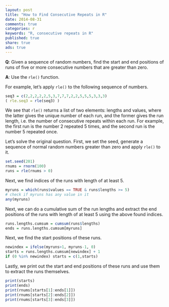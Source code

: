 ```yaml
---
layout: post
title: "How to Find Consecutive Repeats in R"
date: 2014-08-31
comments: true
categories: r
keywords: "R, consecutive repeats in R"
published: true
share: true
ads: true
---
```


**Q**: Given a sequence of random numbers, find the start and end positions of runs of five or more consecutive numbers that are greater than zero.

**A**: Use the `rle()` function.

For example, let's apply `rle()` to the following sequence of numbers. 
```r
seq3 = c(2,2,2,2,2,5,3,7,7,7,2,2,5,5,5,3,3,3)
( rle.seq3 = rle(seq3) )
```

We see that `rle()` returns a list of two elements: lengths and values, where the latter gives the unique number of each run, and the former gives the run length, i.e. the number of consecutive repeats within each run. For example, the first run is the number 2 repeated 5 times, and the second run is the number 5 repeated once. 

Let's solve the original question. First, we set the seed, generate a sequence of normal random numbers greater than zero and apply `rle()` to it. 
```r
set.seed(201)
rnums = rnorm(100)
runs = rle(rnums > 0)
```

Next, we find indices of the runs with length of at least 5.
```r
myruns = which(runs$values == TRUE & runs$lengths >= 5)
# check if myruns has any value in it 
any(myruns) 
```

Next, we can do a cumulative sum of the run lengths and extract the end positions of the runs with length of at least 5 using the above found indices. 
```r
runs.lengths.cumsum = cumsum(runs$lengths)
ends = runs.lengths.cumsum[myruns]
```

Next, we find the start positions of these runs.
```r
newindex = ifelse(myruns>1, myruns-1, 0)
starts = runs.lengths.cumsum[newindex] + 1
if (0 %in% newindex) starts = c(1,starts)
```

Lastly, we print out the start and end positions of these runs and use them to extract the runs themselves.
```r
print(starts)
print(ends)
print(rnums[starts[1]:ends[1]])
print(rnums[starts[2]:ends[2]])
print(rnums[starts[3]:ends[3]])
```

